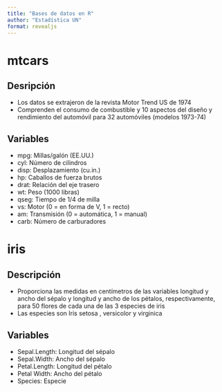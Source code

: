 ```yaml
---
title: "Bases de datos en R"
author: "Estadística UN"
format: revealjs
---
```


# mtcars

## Desripción

- Los datos se extrajeron de la revista Motor Trend US de 1974
- Comprenden el consumo de combustible y 10 aspectos del diseño y rendimiento del automóvil para 32 automóviles (modelos 1973-74)

## Variables {.scrollable}

- mpg: Millas/galón (EE.UU.)
- cyl: Número de cilindros
- disp: Desplazamiento (cu.in.)
- hp: Caballos de fuerza brutos
- drat: Relación del eje trasero
- wt: Peso (1000 libras)
-	qseg: Tiempo de 1/4 de milla
- vs: Motor (0 = en forma de V, 1 = recto)
- am: Transmisión (0 = automática, 1 = manual)
- carb: Número de carburadores

# iris

## Descripción

- Proporciona las medidas en centímetros de las variables longitud y ancho del sépalo y longitud y ancho de los pétalos, respectivamente, para 50 flores de cada una de las 3 especies de iris
- Las especies son Iris setosa , versicolor y virginica

## Variables

- Sepal.Length: Longitud del sépalo
- Sepal.Width: Ancho del sépalo
- Petal.Length: Longitud del pétalo
- Petal Width: Ancho del pétalo
- Species: Especie